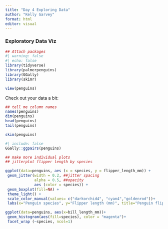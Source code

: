 ```yaml
---
title: "Day 4 Exploring Data"
author: "Kelly Garvey"
format: html
editor: visual
---
```


### Exploratory Data Viz

```r
## Attach packages
#| warning: false
#| echo: false
library(tidyverse)
library(palmerpenguins)
library(GGally)
library(skimr)
```

```r
view(penguins)
```

Check out your data a bit:

```r
## tell me column names
names(penguins)
dim(penguins)
head(penguins)
tail(penguins)
```

```r
skim(penguins)
```

```r
#| include: false
GGally::ggpairs(penguins)
```

```r
## make more individual plots 
## jitterplot flipper length by species 

ggplot(data=penguins, aes (x = species, y = flipper_length_mm)) +
 geom_jitter(width = 0.2, ##jitter spacing
             alpha = 0.5, ##opacity
             aes (color = species)) +
 geom_boxplot(fill=NA) +
 theme_light() +
 scale_color_manual(values= c("darkorchid4", "cyan4","goldenrod"))+
 labs(x="Penguin species", y="Flipper length (mm)", title="Penguin flippers")
```

```r
ggplot(data=penguins, aes(x=bill_length_mm))+
 geom_histogram(aes(fill=species), color = "magenta")+
 facet_wrap (~species, ncol=1) 
```
